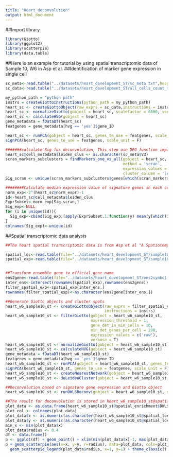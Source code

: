 ```yaml
---
title: "Heart_deconvolution"
output: html_document
---
```


##Import library
```r
library(Giotto)
library(ggplot2)
library(scatterpie)
library(data.table)
```

##Here is an example for tutorial by using spatial transcriptomic data of Sample 10, W6 in Asp et al.
##Identification of marker gene expression in single cell
```r
sc_meta<-read.table("../datasets/heart_development_ST/sc_meta.txt",header = F,row.names = 1)
sc_data<-read.table("../datasets/heart_development_ST/all_cells_count_matrix_filtered.tsv",header = T,row.names = 1)

my_python_path = "python path"
instrs = createGiottoInstructions(python_path = my_python_path)
heart_sc <- createGiottoObject(raw_exprs = sc_data,instructions = instrs)
heart_sc <- normalizeGiotto(gobject = heart_sc, scalefactor = 6000, verbose = T)
heart_sc <- calculateHVG(gobject = heart_sc)
gene_metadata = fDataDT(heart_sc)
featgenes = gene_metadata[hvg == 'yes']$gene_ID

heart_sc <- runPCA(gobject = heart_sc, genes_to_use = featgenes, scale_unit = F)
signPCA(heart_sc, genes_to_use = featgenes, scale_unit = F)

#######calculate Sig for deconvolution, This step use DEG function implemented in Giotto
heart_sc@cell_metadata$leiden_clus <- as.character(sc_meta$V3)
scran_markers_subclusters = findMarkers_one_vs_all(gobject = heart_sc,
                                                   method = 'scran',
                                                   expression_values = 'normalized',
                                                   cluster_column = 'leiden_clus')
Sig_scran <- unique(scran_markers_subclusters$genes[which(scran_markers_subclusters$ranking <= 100)])

########Calculate median expression value of signature genes in each cell type
norm_exp<-2^(heart_sc@norm_expr)-1
id<-heart_sc@cell_metadata$leiden_clus
ExprSubset<-norm_exp[Sig_scran,]
Sig_exp<-NULL
for (i in unique(id)){
  Sig_exp<-cbind(Sig_exp,(apply(ExprSubset,1,function(y) mean(y[which(id==i)]))))
}
colnames(Sig_exp)<-unique(id)
```

##Spatial transcriptomic data analysis
```r
##The heart spatial transcriptomic data is from Asp et al "A Spatiotemporal Organ-Wide Gene Expression and Cell Atlas of the Developing Human Heart".

spatial_loc<-read.table(file="../datasets/heart_development_ST/sample10_w6_loc.txt",header = F)
spatial_exp<-read.table(file="../datasets/heart_development_ST/sample10_w6_exp.txt",header = T,row.names = 1)


##Transform ensemble gene to official gene name
ens2gene<-read.table(file="../datasets/heart_development_ST/ens2symbol.txt",row.names = 1)
inter_ens<-intersect(rownames(spatial_exp),rownames(ens2gene))
filter_spatial_exp<-spatial_exp[inter_ens,]
rownames(filter_spatial_exp)<-as.character(ens2gene[inter_ens,])

##Generate Giotto objects and cluster spots
heart_w6_sample10_st <- createGiottoObject(raw_exprs = filter_spatial_exp,spatial_locs = spatial_loc,
                                           instructions = instrs)
heart_w6_sample10_st <- filterGiotto(gobject = heart_w6_sample10_st,
                                     expression_threshold = 1,
                                     gene_det_in_min_cells = 10,
                                     min_det_genes_per_cell = 200,
                                     expression_values = c('raw'),
                                     verbose = T)
heart_w6_sample10_st <- normalizeGiotto(gobject = heart_w6_sample10_st)
heart_w6_sample10_st <- calculateHVG(gobject = heart_w6_sample10_st)
gene_metadata = fDataDT(heart_w6_sample10_st)
featgenes = gene_metadata[hvg == 'yes']$gene_ID
heart_w6_sample10_st <- runPCA(gobject = heart_w6_sample10_st, genes_to_use = featgenes, scale_unit = F)
signPCA(heart_w6_sample10_st, genes_to_use = featgenes, scale_unit = F)
heart_w6_sample10_st <- createNearestNetwork(gobject = heart_w6_sample10_st, dimensions_to_use = 1:10, k = 10)
heart_w6_sample10_st <- doLeidenCluster(gobject = heart_w6_sample10_st, resolution = 0.4, n_iterations = 1000)

##Deconvolution based on signature gene expression and Giotto object
heart_w6_sample10_st <- runDWLSDeconv(gobject = heart_w6_sample10_st, sign_matrix = Sig_exp)

##The result for deconvolution is stored in heart_w6_sample10_st@spatial_enrichment$DWLS. The following codes are visualization deconvolution results using pie plot
plot_data <- as.data.frame(heart_w6_sample10_st@spatial_enrichment$DWLS)[-1]
plot_col <- colnames(plot_data)
plot_data$x <- as.numeric(as.character(heart_w6_sample10_st@spatial_locs$sdimx))
plot_data$y <- as.numeric(as.character(heart_w6_sample10_st@spatial_locs$sdimy))
min_x <- min(plot_data$x)
plot_data$radius <- 0.4
df <- data.frame()
p <- ggplot(df) + geom_point() + xlim(min(plot_data$x)-1, max(plot_data$x)+1) + ylim(min(plot_data$y)-1, max(plot_data$y)+1)
p + geom_scatterpie(aes(x=x, y=y, r=radius), data=plot_data, cols=plot_col, color=NA, alpha=.8) +
  geom_scatterpie_legend(plot_data$radius, x=1, y=1) + theme_classic()
```
